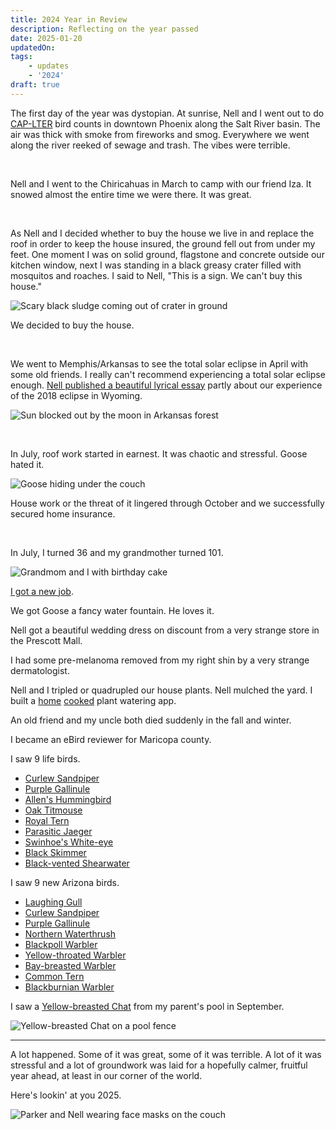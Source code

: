 ```yaml
---
title: 2024 Year in Review
description: Reflecting on the year passed
date: 2025-01-20
updatedOn:
tags:
    - updates
    - '2024'
draft: true
---
```


The first day of the year was dystopian. At sunrise, Nell and I went out to do [CAP-LTER](https://globalfutures.asu.edu/caplter/) bird counts in downtown Phoenix along the Salt River basin. The air was thick with smoke from fireworks and smog. Everywhere we went along the river reeked of sewage and trash. The vibes were terrible.

<br />

Nell and I went to the Chiricahuas in March to camp with our friend Iza. It snowed almost the entire time we were there. It was great.

<br />

As Nell and I decided whether to buy the house we live in and replace the roof in order to keep the house insured, the ground fell out from under my feet. One moment I was on solid ground, flagstone and concrete outside our kitchen window, next I was standing in a black greasy crater filled with mosquitos and roaches. I said to Nell, "This is a sign. We can't buy this house."

![Scary black sludge coming out of crater in ground](./greasepit.png)

We decided to buy the house.

<br />

We went to Memphis/Arkansas to see the total solar eclipse in April with some old friends. I really can't recommend experiencing a total solar eclipse enough. [Nell published a beautiful lyrical essay](https://nellsmithwriter.com/2024/09/27/essay-in-southern-humanities-review-fragments-of-bone-fragments-of-light/) partly about our experience of the 2018 eclipse in Wyoming.

![Sun blocked out by the moon in Arkansas forest](./eclipse.png)

<br />

In July, roof work started in earnest. It was chaotic and stressful. Goose hated it.

![Goose hiding under the couch](./goose-couch.png)

House work or the threat of it lingered through October and we successfully secured home insurance.

<br />

In July, I turned 36 and my grandmother turned 101.

![Grandmom and I with birthday cake](./gg-birthday.png)

[I got a new job](/blog/2024-08-new-job/).

We got Goose a fancy water fountain. He loves it.

Nell got a beautiful wedding dress on discount from a very strange store in the Prescott Mall.

I had some pre-melanoma removed from my right shin by a very strange dermatologist.

Nell and I tripled or quadrupled our house plants. Nell mulched the yard. I built a [home](https://www.robinsloan.com/notes/home-cooked-app/) [cooked](https://maggieappleton.com/home-cooked-software) plant watering app.

An old friend and my uncle both died suddenly in the fall and winter.

I became an eBird reviewer for Maricopa county.

I saw 9 life birds.

-   [Curlew Sandpiper](https://ebird.org/checklist/S187945451)
-   [Purple Gallinule](https://ebird.org/checklist/S190261294)
-   [Allen's Hummingbird](https://ebird.org/checklist/S204753166)
-   [Oak Titmouse](https://ebird.org/checklist/S204753166)
-   [Royal Tern](https://ebird.org/checklist/S204879311)
-   [Parasitic Jaeger](https://ebird.org/checklist/S204879206)
-   [Swinhoe's White-eye](https://ebird.org/checklist/S204879086)
-   [Black Skimmer](https://ebird.org/checklist/S204973047)
-   [Black-vented Shearwater](https://ebird.org/checklist/S204973047)

I saw 9 new Arizona birds.

-   [Laughing Gull](https://ebird.org/checklist/S183141611)
-   [Curlew Sandpiper](https://ebird.org/checklist/S187945451)
-   [Purple Gallinule](https://ebird.org/checklist/S190261294)
-   [Northern Waterthrush](https://ebird.org/checklist/S193757856)
-   [Blackpoll Warbler](https://ebird.org/checklist/S194480456)
-   [Yellow-throated Warbler](https://ebird.org/checklist/S198149901)
-   [Bay-breasted Warbler](https://ebird.org/checklist/S199709698)
-   [Common Tern](https://ebird.org/checklist/S200237909)
-   [Blackburnian Warbler](https://ebird.org/checklist/S201167278)

I saw a [Yellow-breasted Chat](https://ebird.org/checklist/S194355113) from my parent's pool in September.

![Yellow-breasted Chat on a pool fence](./chat.png)

---

A lot happened. Some of it was great, some of it was terrible. A lot of it was stressful and a lot of groundwork was laid for a hopefully calmer, fruitful year ahead, at least in our corner of the world.

Here's lookin' at you 2025.

![Parker and Nell wearing face masks on the couch](./relaxing.png)
